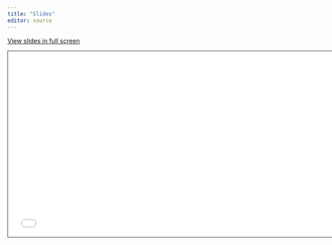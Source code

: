 ```yaml
---
title: "Slides"
editor: source
---
```


[View slides in full screen](/slides/index.html)



```{=html}
<iframe class="slide-deck" src="/slides/" height="420" width="747" style="border: 1px solid #2e3846;"></iframe>
```
